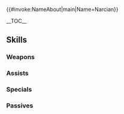 {{#invoke:NameAbout|main|Name=Narcian}}{{HeroPage Tabs|{{PAGENAME}}}}
{{Hero Infobox
|Name= Narcian
|Title=Wyvern General
|Origin=Fire Emblem: The Binding Blade
|Gender=Male
|GrowthModifier= None
|WeaponType=Green Axe
|MoveType=Flying
|actorEN=Kaiji Tang
|actorJP=鳥海浩輔
|artist=山田孝太郎
|resplendentArtist=スエカネクミコ
|releaseDate=February 10, 2017
|additionDate = February 2, 2017
|TagID=ナーシェン
|InternalID=59
|Properties=ghb,limited,resplendent,hel
|cv1=5
|cv2=500400
|description=One of three Wyvern Generals of Bern. Conceited and vainglorious. Appears in Fire Emblem: The Binding Blade.
|resplendentStartTime=2025-06-25T07:00:00Z
|resplendentEndTime=2025-07-10T06:59:59Z
}}

__TOC__

{{Stats Page|Hero={{BASEPAGENAME}}
|Lv1HP=18|Lv1ATK=7|Lv1SPD=7|Lv1DEF=8|Lv1RES=7
|GRHP=55|GRATK=50|GRSPD=50|GRDEF=55|GRRES=45
}}

==Skills==
===Weapons===
{{Weapons Table
|weapon1=Iron Axe
|weapon1Default=1
|weapon1Unlock=1
|weapon2=Steel Axe
|weapon2Default=3
|weapon2Unlock=2
|weapon3=Emerald Axe
|weapon3Default=4
|weapon3Unlock=3
|weapon4=Emerald Axe+
|weapon4Default=5
|weapon4Unlock=5
|weapon5=Runeaxe
|weapon5Default=
|weapon5Unlock=5
}}

===Assists===
{{Assists Table
}}

===Specials===
{{Specials Table
|special1=Retribution
|special1Default=4
|special1Unlock=3
|special2=Vengeance
|special2Default=
|special2Unlock=4
}}
===Passives===
{{Passives Table
|passiveB1=Lancebreaker 1
|passiveB2=Lancebreaker 2
|passiveB3=Lancebreaker 3
|passiveB1Unlock=1
|passiveB2Unlock=2
|passiveB3Unlock=4
|passiveC1=Savage Blow 1
|passiveC2=Savage Blow 2
|passiveC3=Savage Blow 3
|passiveC1Unlock=3
|passiveC2Unlock=4
|passiveC3Unlock=5
}}

{{Heroes Navbox}}